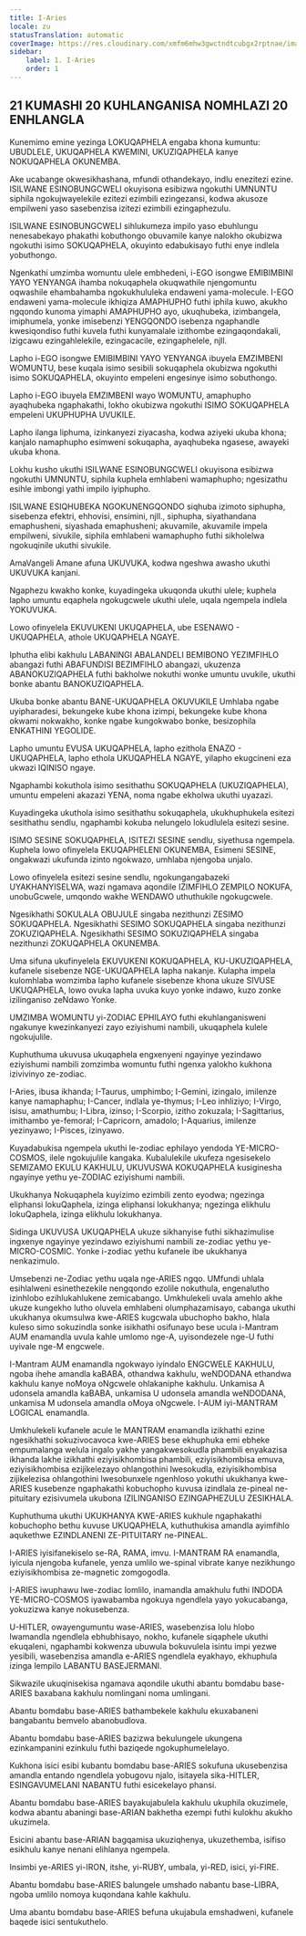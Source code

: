 ```yaml
---
title: I-Aries
locale: zu
statusTranslation: automatic
coverImage: https://res.cloudinary.com/xmfm6mhw3gwctndtcubgx2rptnae/image/upload/v1741354450/small_cover_tratado_esoterico_de_astrologia_hermetica_6210a35442.webp
sidebar:
    label: 1. I-Aries
    order: 1
---
```

## 21 KUMASHI 20 KUHLANGANISA NOMHLAZI 20 ENHLANGLA 

Kunemimo emine yezinga LOKUQAPHELA engaba khona kumuntu: UBUDLELE, UKUQAPHELA KWEMINI, UKUZIQAPHELA kanye NOKUQAPHELA OKUNEMBA. 

Ake ucabange okwesikhashana, mfundi othandekayo, indlu enezitezi ezine. ISILWANE ESINOBUNGCWELI okuyisona esibizwa ngokuthi UMNUNTU siphila ngokujwayelekile ezitezi ezimbili ezingezansi, kodwa akusoze empilweni yaso sasebenzisa izitezi ezimbili ezingaphezulu. 

ISILWANE ESINOBUNGCWELI sihlukumeza impilo yaso ebuhlungu nenesabekayo phakathi kobuthongo obuvamile kanye nalokho okubizwa ngokuthi isimo SOKUQAPHELA, okuyinto edabukisayo futhi enye indlela yobuthongo. 

Ngenkathi umzimba womuntu ulele embhedeni, i-EGO isongwe EMIBIMBINI YAYO YENYANGA ihamba nokuqaphela okuqwathile njengomuntu oqwashile ehambahamba ngokukhululeka endaweni yama-molecule. I-EGO endaweni yama-molecule ikhiqiza AMAPHUPHO futhi iphila kuwo, akukho ngqondo kunoma yimaphi AMAPHUPHO ayo, ukuqhubeka, izimbangela, imiphumela, yonke imisebenzi YENGQONDO isebenza ngaphandle kwesiqondiso futhi kuvela futhi kunyamalale izithombe ezingaqondakali, izigcawu ezingahlelekile, ezingacacile, ezingaphelele, njll. 

Lapho i-EGO isongwe EMIBIMBINI YAYO YENYANGA ibuyela EMZIMBENI WOMUNTU, bese kuqala isimo sesibili sokuqaphela okubizwa ngokuthi isimo SOKUQAPHELA, okuyinto empeleni engesinye isimo sobuthongo. 

Lapho i-EGO ibuyela EMZIMBENI wayo WOMUNTU, amaphupho ayaqhubeka ngaphakathi, lokho okubizwa ngokuthi ISIMO SOKUQAPHELA empeleni UKUPHUPHA UVUKILE. 

Lapho ilanga liphuma, izinkanyezi ziyacasha, kodwa aziyeki ukuba khona; kanjalo namaphupho esimweni sokuqapha, ayaqhubeka ngasese, awayeki ukuba khona. 

Lokhu kusho ukuthi ISILWANE ESINOBUNGCWELI okuyisona esibizwa ngokuthi UMNUNTU, siphila kuphela emhlabeni wamaphupho; ngesizathu esihle imbongi yathi impilo iyiphupho. 

ISILWANE ESIQHUBEKA NGOKUNENGQONDO siqhuba izimoto siphupha, sisebenza efektri, ehhovisi, ensimini, njll., siphupha, siyathandana emaphusheni, siyashada emaphusheni; akuvamile, akuvamile impela empilweni, sivukile, siphila emhlabeni wamaphupho futhi sikholelwa ngokuqinile ukuthi sivukile. 

AmaVangeli Amane afuna UKUVUKA, kodwa ngeshwa awasho ukuthi UKUVUKA kanjani. 

Ngaphezu kwakho konke, kuyadingeka ukuqonda ukuthi ulele; kuphela lapho umuntu eqaphela ngokugcwele ukuthi ulele, uqala ngempela indlela YOKUVUKA. 

Lowo ofinyelela EKUVUKENI UKUQAPHELA, ube ESENAWO - UKUQAPHELA, athole UKUQAPHELA NGAYE. 

Iphutha elibi kakhulu LABANINGI ABALANDELI BEMIBONO YEZIMFIHLO abangazi futhi ABAFUNDISI BEZIMFIHLO abangazi, ukuzenza ABANOKUZIQAPHELA futhi bakholwe nokuthi wonke umuntu uvukile, ukuthi bonke abantu BANOKUZIQAPHELA. 

Ukuba bonke abantu BANE-UKUQAPHELA OKUVUKILE Umhlaba ngabe uyipharadesi, bekungeke kube khona izimpi, bekungeke kube khona okwami nokwakho, konke ngabe kungokwabo bonke, besizophila ENKATHINI YEGOLIDE. 

Lapho umuntu EVUSA UKUQAPHELA, lapho ezithola ENAZO - UKUQAPHELA, lapho ethola UKUQAPHELA NGAYE, yilapho ekugcineni eza ukwazi IQINISO ngaye. 

Ngaphambi kokuthola isimo sesithathu SOKUQAPHELA (UKUZIQAPHELA), umuntu empeleni akazazi YENA, noma ngabe ekholwa ukuthi uyazazi. 

Kuyadingeka ukuthola isimo sesithathu sokuqaphela, ukukhuphukela esitezi sesithathu sendlu, ngaphambi kokuba nelungelo lokudlulela esitezi sesine. 

ISIMO SESINE SOKUQAPHELA, ISITEZI SESINE sendlu, siyethusa ngempela. Kuphela lowo ofinyelela EKUQAPHELENI OKUNEMBA, Esimeni SESINE, ongakwazi ukufunda izinto ngokwazo, umhlaba njengoba unjalo. 

Lowo ofinyelela esitezi sesine sendlu, ngokungangabazeki UYAKHANYISELWA, wazi ngamava aqondile IZIMFIHLO ZEMPILO NOKUFA, unobuGcwele, umqondo wakhe WENDAWO uthuthukile ngokugcwele. 

Ngesikhathi SOKULALA OBUJULE singaba nezithunzi ZESIMO SOKUQAPHELA. Ngesikhathi SESIMO SOKUQAPHELA singaba nezithunzi ZOKUZIQAPHELA. Ngesikhathi SESIMO SOKUZIQAPHELA singaba nezithunzi ZOKUQAPHELA OKUNEMBA. 

Uma sifuna ukufinyelela EKUVUKENI KOKUQAPHELA, KU-UKUZIQAPHELA, kufanele sisebenze NGE-UKUQAPHELA lapha nakanje. Kulapha impela kulomhlaba womzimba lapho kufanele sisebenze khona ukuze SIVUSE UKUQAPHELA, lowo ovuka lapha uvuka kuyo yonke indawo, kuzo zonke izilinganiso zeNdawo Yonke. 

UMZIMBA WOMUNTU yi-ZODIAC EPHILAYO futhi ekuhlanganisweni ngakunye kwezinkanyezi zayo eziyishumi nambili, ukuqaphela kulele ngokujulile. 

Kuphuthuma ukuvusa ukuqaphela engxenyeni ngayinye yezindawo eziyishumi nambili zomzimba womuntu futhi ngenxa yalokho kukhona izivivinyo ze-zodiac. 

I-Aries, ibusa ikhanda; I-Taurus, umphimbo; I-Gemini, izingalo, imilenze kanye namaphaphu; I-Cancer, indlala ye-thymus; I-Leo inhliziyo; I-Virgo, isisu, amathumbu; I-Libra, izinso; I-Scorpio, izitho zokuzala; I-Sagittarius, imithambo ye-femoral; I-Capricorn, amadolo; I-Aquarius, imilenze yezinyawo; I-Pisces, izinyawo. 

Kuyadabukisa ngempela ukuthi le-zodiac ephilayo yendoda YE-MICRO-COSMOS, ilele ngokujulile kangaka. Kubalulekile ukufeza ngesisekelo SEMIZAMO EKULU KAKHULU, UKUVUSWA KOKUQAPHELA kusiginesha ngayinye yethu ye-ZODIAC eziyishumi nambili. 

Ukukhanya Nokuqaphela kuyizimo ezimbili zento eyodwa; ngezinga eliphansi lokuQaphela, izinga eliphansi lokukhanya; ngezinga elikhulu lokuQaphela, izinga elikhulu lokukhanya. 

Sidinga UKUVUSA UKUQAPHELA ukuze sikhanyise futhi sikhazimulise ingxenye ngayinye yezindawo eziyishumi nambili ze-zodiac yethu ye-MICRO-COSMIC. Yonke i-zodiac yethu kufanele ibe ukukhanya nenkazimulo. 

Umsebenzi ne-Zodiac yethu uqala nge-ARIES ngqo. UMfundi uhlala esihlalweni esinethezekile nengqondo ezolile nokuthula, engenalutho izinhlobo ezihlukahlukene zemicabango. Umkhulekeli uvala amehlo akhe ukuze kungekho lutho oluvela emhlabeni olumphazamisayo, cabanga ukuthi ukukhanya okumsulwa kwe-ARIES kugcwala ubuchopho bakho, hlala kuleso simo sokuzindla sonke isikhathi osifunayo bese ucula i-Mantram AUM enamandla uvula kahle umlomo nge-A, uyisondezele nge-U futhi uyivale nge-M engcwele. 

I-Mantram AUM enamandla ngokwayo iyindalo ENGCWELE KAKHULU, ngoba ihehe amandla kaBABA, othandwa kakhulu, weNDODANA ethandwa kakhulu kanye noMoya oNgcwele ohlakaniphe kakhulu. Unkamisa A udonsela amandla kaBABA, unkamisa U udonsela amandla weNDODANA, unkamisa M udonsela amandla oMoya oNgcwele. I-AUM iyi-MANTRAM LOGICAL enamandla. 

Umkhulekeli kufanele acule le MANTRAM enamandla izikhathi ezine ngesikhathi sokuzivocavoca kwe-ARIES bese ekhuphuka emi ebheke empumalanga welula ingalo yakhe yangakwesokudla phambili enyakazisa ikhanda lakhe izikhathi eziyisikhombisa phambili, eziyisikhombisa emuva, eziyisikhombisa ezijikelezayo ohlangothini lwesokudla, eziyisikhombisa zijikelezisa ohlangothini lwesobunxele ngenhloso yokuthi ukukhanya kwe-ARIES kusebenze ngaphakathi kobuchopho kuvusa izindlala ze-pineal ne-pituitary ezisivumela ukubona IZILINGANISO EZINGAPHEZULU ZESIKHALA. 

Kuphuthuma ukuthi UKUKHANYA KWE-ARIES kukhule ngaphakathi kobuchopho bethu kuvuse UKUQAPHELA, kuthuthukisa amandla ayimfihlo aqukethwe EZINDLANENI ZE-PITUITARY ne-PINEAL. 

I-ARIES iyisifanekiselo se-RA, RAMA, imvu. I-MANTRAM RA enamandla, iyicula njengoba kufanele, yenza umlilo we-spinal vibrate kanye nezikhungo eziyisikhombisa ze-magnetic zomgogodla. 

I-ARIES iwuphawu lwe-zodiac lomlilo, inamandla amakhulu futhi INDODA YE-MICRO-COSMOS iyawabamba ngokuya ngendlela yayo yokucabanga, yokuzizwa kanye nokusebenza. 

U-HITLER, owayengumuntu wase-ARIES, wasebenzisa lolu hlobo lwamandla ngendlela ebhubhisayo, nokho, kufanele siqaphele ukuthi ekuqaleni, ngaphambi kokwenza ubuwula bokuvulela isintu impi yezwe yesibili, wasebenzisa amandla e-ARIES ngendlela eyakhayo, ekhuphula izinga lempilo LABANTU BASEJERMANI. 

Sikwazile ukuqinisekisa ngamava aqondile ukuthi abantu bomdabu base-ARIES baxabana kakhulu nomlingani noma umlingani. 

Abantu bomdabu base-ARIES bathambekele kakhulu ekuxabaneni bangabantu bemvelo abanobudlova. 

Abantu bomdabu base-ARIES bazizwa bekulungele ukungena ezinkampanini ezinkulu futhi baziqede ngokuphumelelayo. 

Kukhona isici esibi kubantu bomdabu base-ARIES sokufuna ukusebenzisa amandla entando ngendlela yobugovu njalo, isitayela sika-HITLER, ESINGAVUMELANI NABANTU futhi esicekelayo phansi. 

Abantu bomdabu base-ARIES bayakujabulela kakhulu ukuphila okuzimele, kodwa abantu abaningi base-ARIAN bakhetha ezempi futhi kulokhu akukho ukuzimela. 

Esicini abantu base-ARIAN bagqamisa ukuziqhenya, ukuzethemba, isifiso esikhulu kanye nenani elihlanya ngempela. 

Insimbi ye-ARIES yi-IRON, itshe, yi-RUBY, umbala, yi-RED, isici, yi-FIRE. 

Abantu bomdabu base-ARIES balungele umshado nabantu base-LIBRA, ngoba umlilo nomoya kuqondana kahle kakhulu. 

Uma abantu bomdabu base-ARIES befuna ukujabula emshadweni, kufanele baqede isici sentukuthelo.

